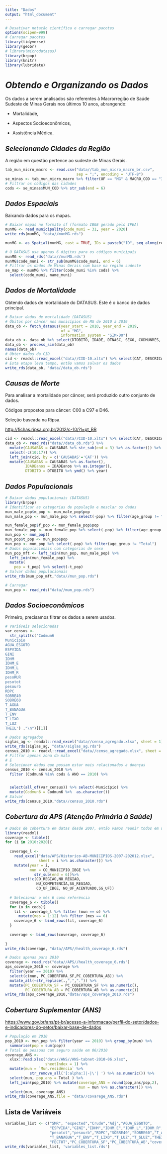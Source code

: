 ---
title: "Dados"
output: "html_document"
---

```{r message=FALSE, warning=FALSE, paged.print=FALSE}
# Desativar notação científica e carregar pacotes
options(scipen=999)
# Carregar pacotes
library(tidyverse)
library(geobr)
# library(microdatasus)
library(brpop)
library(knitr)
library(lubridate)
```

# *Obtendo e Organizando os Dados*

Os dados a serem analisados são referentes à Macrorregião de Saúde Sudeste de Minas Gerais nos últimos 10 anos, abrangendo:

- Mortalidade,

- Aspectos Socioeconômicos,

- Assistência Médica.

## *Selecionando Cidades da Região*

A região em questão pertence ao sudeste de Minas Gerais.

```{r eval=FALSE, include=FALSE}
tab_mun_micro_macro <- read.csv("data//tab_mun_micro_macro_br.csv", 
                                sep = ";", encoding = "UTF-8")
se_minas <- tab_mun_micro_macro %>% filter(UF == "MG" & MACRO_COD == "3107")
# Filtrar os códigos das cidades
cods <- se_minas$MUN_COD %>% str_sub(end = 6)
```

## *Dados Espaciais*

Baixando dados para os mapas.

```{r eval=FALSE}
# Baixar mapas no formato sf (formato IBGE gerado pelo IPEA)
munMG <- read_municipality(code_muni = 31, year = 2020)
write_rds(munMG, "data//munMG.rds")

munMG <- as_Spatial(munMG, cast = TRUE, IDs = paste0("ID", seq_along(regiao)))
```

```{r eval=FALSE}
# O DATASUS usa apenas 6 dígitos para os códigos municipais
munMG <- read_rds('data//munMG.rds')
munMG$code_muni <- str_sub(munMG$code_muni, end = 6)
# Filtrar os dados de Minas Gerais com base na região sudeste
se_map <- munMG %>% filter(code_muni %in% cods) %>% 
  select(code_muni, name_muni)
```

## *Dados de Mortalidade*

Obtendo dados de mortalidade do DATASUS. Este é o banco de dados principal.

```{r eval=FALSE}
# Baixar dados de mortalidade (DATASUS)
# Óbitos por câncer nos municípios de MG de 2010 a 2019
data_ob <- fetch_datasus(year_start = 2010, year_end = 2019, 
                         uf = "MG", 
                         information_system = "SIM-DO")
data_ob <- data_ob %>% select(DTOBITO, IDADE, DTNASC, SEXO, CODMUNRES, CAUSABAS)
data_ob <- process_sim(data_ob)
names(data_ob)
# Obter dados da CID
cid <- readxl::read_excel("data//CID-10.xltx") %>% select(CAT, DESCRICAO)
# Esta etapa leva tempo, então vamos salvar os dados
write_rds(data_ob, "data//data_ob.rds")
```

## *Causas de Morte*

Para analisar a mortalidade por câncer, será produzido outro conjunto de dados.

Códigos propostos para câncer: C00 a C97 e D46.

Seleção baseada na Ripsa.

<http://fichas.ripsa.org.br/2012/c-10/?l=pt_BR>

```{r eval=FALSE}
cid <- readxl::read_excel("data//CID-10.xltx") %>% select(CAT, DESCRICAO)
data_ob <- read_rds("data//data_ob.rds") %>% 
  mutate(CAUSABAS = CAUSABAS %>% str_sub(end = 3) %>% as.factor()) %>%
  select(-c(10:17)) %>% 
  left_join(cid, by = c('CAUSABAS'='CAT')) %>% 
  mutate(CAUSABAS = CAUSABAS %>% as.factor(),
         IDADEanos = IDADEanos %>% as.integer(),
         DTOBITO = DTOBITO %>% ymd() %>% year)
```

## *Dados Populacionais*

```{r eval=FALSE}
# Baixar dados populacionais (DATASUS)
library(brpop)
# Identificar as categorias de população e mesclar os dados
mun_male_pop$m_pop <- mun_male_pop$pop
mun_male_pop <- mun_male_pop %>% select(-pop) %>% filter(age_group != "Total")

mun_female_pop$f_pop <- mun_female_pop$pop
mun_female_pop <- mun_female_pop %>% select(-pop) %>% filter(age_group != "Total")
mun_pop <- mun_pop()
mun_pop$t_pop <- mun_pop$pop
mun_pop <- mun_pop %>% select(-pop) %>% filter(age_group != "Total")
# Dados populacionais com categorias de sexo
mun_pop_mft <- left_join(mun_pop, mun_male_pop) %>% 
  left_join(mun_female_pop) %>% 
  mutate(
    pop = t_pop) %>% select(-t_pop)
# Salvar dados populacionais
write_rds(mun_pop_mft,"data//mun_pop.rds")
```

```{r eval=FALSE}
# Carregar
mun_pop <- read_rds("data//mun_pop.rds")
```

## *Dados Socioeconômicos*

Primeiro, precisamos filtrar os dados a serem usados.

```{r eval=FALSE}
# Variáveis selecionadas
var_census <- 
  str_split(c('Codmun6
Município
AGUA_ESGOTO
ESPVIDA
GINI
IDHM
IDHM_E
IDHM_L
IDHM_R
pesoRUR
pesotot
pesourb
RDPC
SOBRE40
SOBRE60
T_AGUA
T_BANAGUA
T_ENV
T_LIXO
T_LUZ
THEIL') ,"\n")[[1]]

# Dados agregados
siglas_ag <- readxl::read_excel("data//censo_agregado.xlsx", sheet = 1) %>% filter(SIGLA %in% var_census)
write_rds(siglas_ag, "data//siglas_ag.rds")
census_2010 <- readxl::read_excel("data//censo_agregado.xlsx", sheet = 2)
# Filtrar apenas zona da mata
# E
# Selecionar dados que possam estar mais relacionados a doenças
census_2010 <- census_2010 %>% 
  filter (Codmun6 %in% cods & ANO == 2010) %>% 


  select(all_of(var_census)) %>% select(-Município) %>% 
  mutate(Codmun6 = Codmun6 %>%  as.character())
# Salvar
write_rds(census_2010,"data//census_2010.rds")
```

## *Cobertura da APS (Atenção Primária à Saúde)*

```{r eval=FALSE}
# Dados de cobertura em datas desde 2007, então vamos reunir todos em um conjunto de dados
library(readxl)
coverage <- tibble()
for (i in 2010:2020){
  
  coverage_l <-  
    read_excel("data/APS/Historico-AB-MUNICIPIOS-2007-202012.xlsx", 
               sheet = i %>% as.character()) %>% 
    mutate(year = i,
           mun = CO_MUNICIPIO_IBGE %>% 
             str_sub(end = 6))%>% 
    select(!c(CO_REGIAO,NO_REGIAO,
              NU_COMPETENCIA,SG_REGIAO,
              CO_UF_IBGE, NO_UF_ACENTUADO,SG_UF))
  
  # Selecionar o mês 6 como referência
  coverage_6 <- tibble()
  for (o in cods){
    lil <- coverage_l %>% filter (mun == o) %>% 
      mutate(mes = 1:12) %>% filter (mes == 6)
    coverage_6 <- bind_rows(lil, coverage_6)
  }
  
  coverage <- bind_rows(coverage, coverage_6)
  
}
write_rds(coverage, "data//APS//health_coverage_6.rds")

# Dados apenas para 2010
coverage <- read_rds("data//APS//health_coverage_6.rds")
aps_coverage_2010 <- coverage %>% 
  filter(year == 2010) %>% 
  select(c(mun, PC_COBERTURA_SF,PC_COBERTURA_AB)) %>% 
  mutate_all(~str_replace(.,",",".")) %>% 
  mutate(PC_COBERTURA_SF = PC_COBERTURA_SF %>% as.numeric(),
         PC_COBERTURA_AB = PC_COBERTURA_AB %>% as.numeric())
write_rds(aps_coverage_2010,"data//aps_coverage_2010.rds")
```

## *Cobertura Suplementar (ANS)*

<https://www.gov.br/ans/pt-br/acesso-a-informacao/perfil-do-setor/dados-e-indicadores-do-setor/baixar-base-de-dados>

```{r eval=FALSE}
# População em 2010
pop_2010 <- mun_pop %>% filter(year == 2010) %>% group_by(mun) %>% 
  summarise(pop = sum(pop))
# Total de pessoas com seguro saúde em 06/2010
coverage_ANS <- 
  xlsx::read.xlsx("data//ANS//ANS-tabnet-2010-06.xlsx", 
                  sheetIndex = 1) %>%
  mutate(mun = `Mun.residência` %>% 
           str_remove_all('[:alpha:]|-|\'| ') %>% as.numeric()) %>%
  select(mun, pop_ans = Total ) %>% 
  left_join(pop_2010) %>% mutate(coverage_ANS = round(pop_ans/pop,2),
                                 mun = mun %>% as.character()) %>% 
  select(mun, coverage_ANS)
write_rds(coverage_ANS,file = "data//covarege_ANS.rds")
```


## Lista de Variáveis
```{r eval=FALSE, include=FALSE}
variables_list <- c("SMR", "expected","Crude","Adj","AGUA_ESGOTO",
                    "ESPVIDA","GINI","IDHM","IDHM_E","IDHM_L","IDHM_R","pesoRUR",
                    "pesotot","pesourb","RDPC","SOBRE40","SOBRE60","T_AGUA",
                    "T_BANAGUA","T_ENV","T_LIXO","T_LUZ","T_SLUZ","THEIL",
                    "FECTOT","PC_COBERTURA_SF","PC_COBERTURA_AB","coverage_ANS")
write_rds(variables_list, 'variables_list.rds')
```


